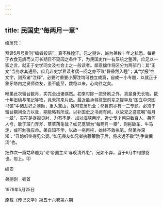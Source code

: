 ```yaml
---
---
---
```

title: 民国史“每两月一章”
---




绍唐兄：

拜读5月号贵刊“编者按语”，真不胜惶汗。兄之期许，诚为弟数十年之私愿。每希于衣食无虞而又可长期目不窥园之条件下，为民国史作一有系统之整理，庶足以一家之言，就正于史学同文及社会上之一般读者。鄙意拙作将区分为两部门：其“正文”当务求其通俗，庶几非史学界读者偶一阅之亦不致“昏昏然入睡”；其“学报”性文字，则系诸“注释”，必要时重要小脚注均可独立成篇，自成一小专题，以就正于象牙塔内之贤师益友，虽不能至，数稔以来，心向往之矣。

唯弟此次留台数月，实完全出诸偶然。初来时除一把牙刷之外，真是身无长物。数十年旧稿与笔记等物，竟未携来片纸。最近虽承蒋慰堂前辈之提挈及“国立中央图书馆”中诸友好之鼎助，重入宝山，殊可安居乐业；然目前亦有一二专题，必须于留台期间全力以赴，期能略有所成，以补国史之书阙有间。以故兄之盛意嘱“每月一章”，实在是捉襟见肘，力有不足。加以海峡两岸，近史专才何只数百人，弟何人兮，敢于班门弄斧、草草落笔哉？如兄宽限为“每两月一章”，则拖破车、牛马走，或可勉强应命。弟自知不学，以故一拖再拖，始终不敢执笔。然弟亦深知：“丑媳妇终得见公婆。”如无畏友如兄者执鞭策励于后，将永远不敢“洗手做羹汤”也。

拙作次一篇姑命题为“论‘帝国主义’与晚清外患”，兄如不弃，当于6月中旬缴卷也。匆上。叩





编安

弟德刚　顿首





1979年5月25日

原载《传记文学》第五十六卷第六期